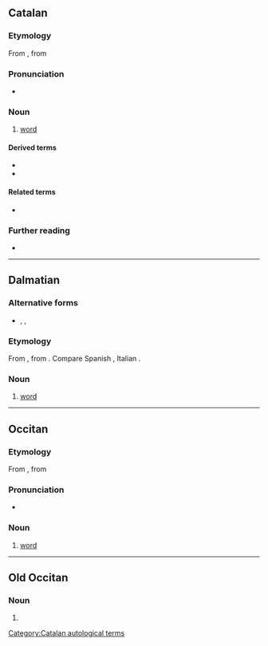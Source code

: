 ==Catalan==

===Etymology===
From {{der|ca|la|parabola}}, from {{der|ca|grc|παραβολή}}

===Pronunciation===
* {{ca-IPA}}

===Noun===
{{ca-noun|f}}

# [[word]]
#: {{syn|ca|mot}}

====Derived terms====
* {{l|ca|donar la paraula}}
* {{l|ca|joc de paraules}}

====Related terms====
* {{l|ca|parlar}}

===Further reading===
* {{R:IEC2}}

[[Category:Catalan autological terms]]

----

==Dalmatian==

===Alternative forms===
* {{l|dlm|palaura}}, {{l|dlm|paraura}}, {{l|dlm|palaula}}

===Etymology===
From {{etyl|la|dlm}} {{m|la|parabola}}, from {{etyl|grc|dlm}} {{m|grc|παραβολή||comparison; parable}}. Compare Spanish {{m|es|palabra}}, Italian {{m|it|parola}}.

===Noun===
{{head|dlm|noun|g=f}}

# [[word]]

----

==Occitan==

===Etymology===
From {{etyl|la|oc}} {{m|la|parabola}}, from {{etyl|grc|oc}} {{m|grc|παραβολή}}

===Pronunciation===
* {{IPA|/paˈraula/|lang=oc}}

===Noun===
{{oc-noun|f}}

# [[word]]

----

==Old Occitan==

===Noun===
{{pro-noun|f}}

# {{alternative form of|paraulla|lang=pro}}